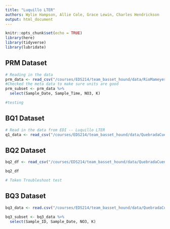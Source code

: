 ```yaml
---
title: "Luquillo LTER"
authors: Wylie Hampson, Allie Cole, Grace Lewin, Charles Hendrickson
output: html_document
---
```


```r
knitr::opts_chunk$set(echo = TRUE)
library(here)
library(tidyverse)
library(lubridate)
```

## PRM Dataset

```r
# Reading in the data
prm_data <- read_csv("/courses/EDS214/team_basset_hound/data/RioMameyesPuenteRoto.csv", na = "-9999")
#Checked the meta data to make sure units are good 
prm_subset <- prm_data %>% 
  select(Sample_Date, Sample_Time, NO3, K) 

#testing
```

## BQ1 Dataset

```r
# Read in the data from EDI -- Luquillo LTER
q1_data <- read_csv("/courses/EDS214/team_basset_hound/data/QuebradaCuenca1-Bisley.csv", na = "-9999")
```

## BQ2 Dataset

```r
bq2_df <- read_csv("/courses/EDS214/team_basset_hound/data/QuebradaCuenca2-Bisley.csv", na = "-9999")

bq2_df

# Token Troubleshoot test
```

## BQ3 Dataset

```r
bq3_data <- read.csv("/courses/EDS214/team_basset_hound/data/QuebradaCuenca3-Bisley.csv", na = "-9999")

bq3_subset <- bq3_data %>% 
  select(Sample_ID, Sample_Date, NO3, K)
```

